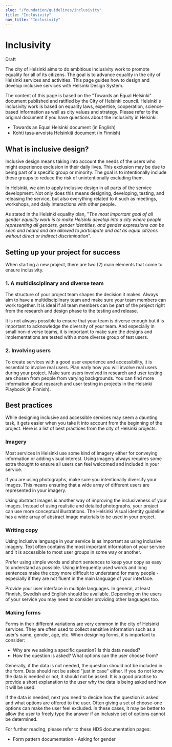 ```yaml
---
slug: "/foundation/guidelines/inclusivity"
title: "Inclusivity"
nav_title: "Inclusivity"
---
```



# Inclusivity
<StatusLabel type="alert">Draft</StatusLabel>

<LeadParagraph>
  The city of Helsinki aims to do ambitious inclusivity work to promote equality for all of its citizens. The goal is to advance equality in the city of Helsinki services and activities. This page guides how to design and develop inclusive services with Helsinki Design System.
</LeadParagraph>

The content of this page is based on the "Towards an Equal Helsinki" document published and ratified by the City of Helsinki council. Helsinki's inclusivity work is based on equality laws, expertise, cooperation, science-based information as well as city values and strategy. Please refer to the original document if you have questions about the inclusivity in Helsinki:
- <Link size="M" href="https://hel.fi/static/liitteet-2019/Kaupunginkanslia/Tasa-arvo/plan-for-promoting-gender-equality-helsinki.pdf" external>Towards an Equal Helsinki document (in English)</Link>
- <Link size="M" href="https://www.hel.fi/static/liitteet-2019/Kaupunginkanslia/Tasa-arvo/palveluiden-tasa-arvo-suunnitelma-helsinki-2019-2021.pdf" external>Kohti tasa-arvoista Helsinkiä document (in Finnish)</Link>

## What is inclusive design?
Inclusive design means taking into account the needs of the users who might experience exclusion in their daily lives. This exclusion may be due to being part of a specific group or minority. The goal is to intentionally include these groups to reduce the risk of unintentionally excluding them.

In Helsinki, we aim to apply inclusive design in all parts of the service development. Not only does this means designing, developing, testing, and releasing the service, but also everything related to it such as meetings, workshops, and daily interactions with other people. 

As stated in the Helsinki equality plan, "_The most important goal of all gender equality work is to make Helsinki develop into a city where people representing all genders, gender identities, and gender expressions can be seen and heard and are allowed to participate and act as equal citizens without direct or indirect discrimination_". 

## Setting up your project for success
When starting a new project, there are two (2) main elements that come to ensure inclusivity. 

### 1. A multidisciplinary and diverse team
The structure of your project team shapes the decision it makes. Always aim to have a multidisciplinary team and make sure your team members can work together. It is ideal if all team members can be part of the project right from the research and design phase to the testing and release.

It is not always possible to ensure that your team is diverse enough but it is important to acknowledge the diversity of your team. And especially in small non-diverse teams, it is important to make sure the designs and implementations are tested with a more diverse group of test users.

### 2. Involving users
To create services with a good user experience and accessibility, it is essential to involve real users. Plan early how you will involve real users during your project. Make sure users involved in research and user testing are chosen from people from varying backgrounds. You can find more information about research and user testing in projects in the <Link size="M" href="https://pelikirja.hel.fi/" external>Helsinki Playbook (in Finnish)</Link>.

## Best practices
While designing inclusive and accessible services may seem a daunting task, it gets easier when you take it into account from the beginning of the project. Here is a list of best practices from the city of Helsinki projects.

### Imagery
Most services in Helsinki use some kind of imagery either for conveying information or adding visual interest. Using imagery always requires some extra thought to ensure all users can feel welcomed and included in your service.

If you are using photographs, make sure you intentionally diversify your images. This means ensuring that a wide array of different users are represented in your imagery.

<p>Using abstract images is another way of improving the inclusiveness of your images. Instead of using realistic and detailed photographs, your project can use more conceptual illustrations. <Link size="M" href="https://brand.hel.fi/kuvitusohjeisto/" external>The Helsinki Visual identity guideline</Link> has a wide array of abstract image materials to be used in your project.</p>

### Writing copy
Using inclusive language in your service is as important as using inclusive imagery. Text often contains the most important information of your service and it is accessible to most user groups in some way or another. 

Prefer using simple words and short sentences to keep your copy as easy to understand as possible. Using infrequently used words and long sentences make the copy more difficult to understand for many people - especially if they are not fluent in the main language of your interface.

Provide your user interface in multiple languages. In general, at least Finnish, Swedish and English should be available. Depending on the users of your service you may need to consider providing other languages too.

### Making forms
Forms in their different variations are very common in the city of Helsinki services. They are often used to collect sensitive information such as a user's name, gender, age, etc. When designing forms, it is important to consider:

- Why are we asking a specific question? Is this data needed?
- How the question is asked? What options can the user choose from?

Generally, if the data is not needed, the question should not be included in the form. Data should not be asked "just in case" either. If you do not know the data is needed or not, it should not be asked. It is a good practise to provide a short explanation to the user why the data is being asked and how it will be used.

If the data is needed, next you need to decide how the question is asked and what options are offered to the user. Often giving a set of choose-one options can make the user feel excluded. In these cases, it may be better to allow the user to freely type the answer if an inclusive set of options cannot be determined.

For further reading, please refer to these HDS documentation pages:
- <Link size="M" href="/patterns/forms#asking-for-gender">Form pattern documentation - Asking for gender</Link>
